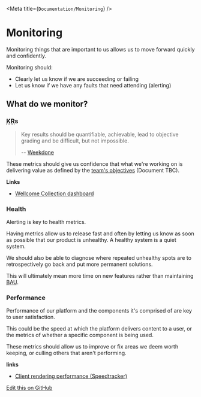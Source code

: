 
<Meta title={`Documentation/Monitoring`} />

# Monitoring

Monitoring things that are important to us allows us to move forward quickly and confidently.

Monitoring should:
* Clearly let us know if we are succeeding or failing
* Let us know if we have any faults that need attending (alerting)

## What do we monitor?

<h3><abbr title="key result">KR</abbr>s</h3>

> Key results should be quantifiable, achievable, lead to objective grading and be difficult, but not impossible.
>
> -- [Weekdone](https://weekdone.com/resources/objectives-key-results)

These metrics should give us confidence that what we're working on is delivering value
as defined by the [team's objectives](#) (Document TBC).

__Links__
* [Wellcome Collection dashboard](https://dash.wellcomecollection.org/)


### Health
Alerting is key to health metrics.

Having metrics allow us to release fast and often by letting us know as
soon as possible that our product is unhealthy. A healthy system is a quiet system.

We should also be able to diagnose where repeated unhealthy spots are to
retrospectively go back and put more permanent solutions.

This will ultimately mean more time on new features rather than maintaining
<abbr title="business as usual">BAU</abbr>.

### Performance
Performance of our platform and the components it's comprised of are key to user satisfaction.

This could be the speed at which the platform delivers content to a user, or the metrics of
whether a specific component is being used.

These metrics should allow us to improve or fix areas we deem worth keeping, or culling
others that aren't performing.

__links__
* [Client rendering performance (Speedtracker)](http://ghp.wellcomecollection.org/speedtracker/v2-article/)

[Edit this on GitHub](https://github.com/wellcometrust/wellcomecollection.org/main/cardigan/stories/docs/monitoring-strategy.stories.mdx)
